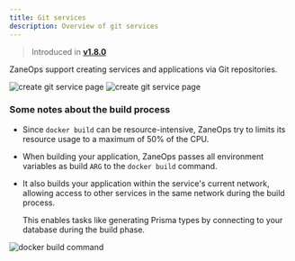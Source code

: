 ```yaml
---
title: Git services
description: Overview of git services
---
```



> Introduced in [**v1.8.0**](/changelog/v18)

ZaneOps support creating services and applications via Git repositories. 


<img className="block dark:hidden" src="/images/create-git-service-light.png" alt="create git service page" />
<img className="!hidden dark:!block" src="/images/create-git-service-dark.png" alt="create git service page" />

### Some notes about the build process

- Since `docker build` can be resource-intensive, ZaneOps try to limits its resource usage to a maximum of 50% of the CPU.
- When building your application, ZaneOps passes all environment variables as build `ARG` to the `docker build` command.
- It also builds your application within the service's current network, allowing access to other services in the same network during the build process. 

  <Aside type='tip' title='Example'>
    This enables tasks like generating Prisma types by connecting to your database during the build phase. 
  </Aside>

<img  src="/images/docker-build-command.png" alt="docker build command" />